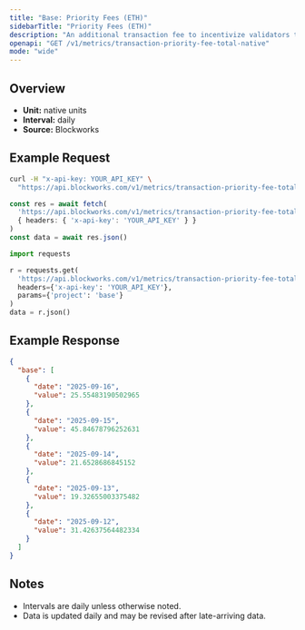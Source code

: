 ```yaml
---
title: "Base: Priority Fees (ETH)"
sidebarTitle: "Priority Fees (ETH)"
description: "An additional transaction fee to incentivize validators to prioritize and execute transactions."
openapi: "GET /v1/metrics/transaction-priority-fee-total-native"
mode: "wide"
---
```


## Overview

- **Unit:** native units
- **Interval:** daily
- **Source:** Blockworks

## Example Request

<CodeGroup>

```bash cURL
curl -H "x-api-key: YOUR_API_KEY" \
  "https://api.blockworks.com/v1/metrics/transaction-priority-fee-total-native?project=base"
```

```typescript TypeScript
const res = await fetch(
  'https://api.blockworks.com/v1/metrics/transaction-priority-fee-total-native?project=base',
  { headers: { 'x-api-key': 'YOUR_API_KEY' } }
)
const data = await res.json()
```

```python Python
import requests

r = requests.get(
  'https://api.blockworks.com/v1/metrics/transaction-priority-fee-total-native',
  headers={'x-api-key': 'YOUR_API_KEY'},
  params={'project': 'base'}
)
data = r.json()
```

</CodeGroup>

## Example Response

```json
{
  "base": [
    {
      "date": "2025-09-16",
      "value": 25.55483190502965
    },
    {
      "date": "2025-09-15",
      "value": 45.84678796252631
    },
    {
      "date": "2025-09-14",
      "value": 21.6528686845152
    },
    {
      "date": "2025-09-13",
      "value": 19.32655003375482
    },
    {
      "date": "2025-09-12",
      "value": 31.42637564482334
    }
  ]
}
```

## Notes
- Intervals are daily unless otherwise noted.
- Data is updated daily and may be revised after late-arriving data.